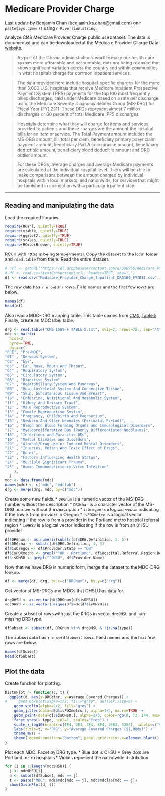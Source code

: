 Medicare Provider Charge
========================

Last update by Benjamin Chan (<benjamin.ks.chan@gmail.com>) on `r paste(Sys.time())` using `r R.version.string`.

Analyze CMS Medicare Provider Charge public use dataset. The data is documented and can be downloaded at the Medicare Provider Charge Data [website](http://www.cms.gov/Research-Statistics-Data-and-Systems/Statistics-Trends-and-Reports/Medicare-Provider-Charge-Data/index.html).

> As part of the Obama administration’s work to make our health care system more affordable and accountable, data are being released that show significant variation across the country and within communities in what hospitals charge for common inpatient services.

> The data provided here include hospital-specific charges for the more than 3,000 U.S. hospitals that receive Medicare Inpatient Prospective Payment System (IPPS) payments for the top 100 most frequently billed discharges, paid under Medicare based on a rate per discharge using the Medicare Severity Diagnosis Related Group (MS-DRG) for Fiscal Year (FY) 2011. These DRGs represent almost 7 million discharges or 60 percent of total Medicare IPPS discharges.

> Hospitals determine what they will charge for items and services provided to patients and these charges are the amount the hospital bills for an item or service. The Total Payment amount includes the MS-DRG amount, bill total per diem, beneficiary primary payer claim payment amount, beneficiary Part A coinsurance amount, beneficiary deductible amount, beneficiary blood deducible amount and DRG outlier amount.

> For these DRGs, average charges and average Medicare payments are calculated at the individual hospital level. Users will be able to make comparisons between the amount charged by individual hospitals within local markets, and nationwide, for services that might be furnished in connection with a particular inpatient stay.

--------------------------------------------------------------------------------

Reading and manipulating the data
---------------------------------

Load the required libraries.
```r
require(RCurl, quietly=TRUE)
require(xtable, quietly=TRUE)
require(ggplot2, quietly=TRUE)
require(scales, quietly=TRUE)
require(RColorBrewer, quietly=TRUE)
```

RCurl with https is being tempermental. Copy the dataset to the local folder and `read.table` from there. Read the entire dataset. 
```r
# url <- getURL("https://dl.dropboxusercontent.com/u/386956/Medicare_Provider_Charge_Inpatient_DRG100_FY2011.csv")
# df <- read.csv(textConnection(url), header=TRUE, sep=",")
df <- read.csv("Medicare_Provider_Charge_Inpatient_DRG100_FY2011.csv", header=TRUE, sep=",")
```

The raw data has `r nrow(df)` rows. Field names and the first few rows are below.
```r
names(df)
head(df)
```

Also read a MDC-DRG mapping table. This table comes from [CMS](http://www.cms.gov/Medicare/Medicare-Fee-for-Service-Payment/AcuteInpatientPPS/FY-2013-IPPS-Final-Rule-Home-Page-Items/FY2013-Final-Rule-Tables.html), [Table 5](http://www.cms.gov/Medicare/Medicare-Fee-for-Service-Payment/AcuteInpatientPPS/Downloads/FY_13_FR_Table_5.zip). Finally, create an MDC label table.
```r
drg <- read.table("CMS-1588-F TABLE 5.txt", skip=2, nrows=751, sep="\t", col.names=c("drg", "postacute", "specialpay", "mdc", "type", "drglab", "drgwgt", "meanLOSg", "meanLOGa"))
mdc <- matrix(
  ncol=2,
  byrow=TRUE,
  data=c(
"PRE", "Pre-MDC",
"01" , "Nervous System",
"02" , "Eye",
"03" , "Ear, Nose, Mouth And Throat",
"04" , "Respiratory System",
"05" , "Circulatory System",
"06" , "Digestive System",
"07" , "Hepatobiliary System And Pancreas",
"08" , "Musculoskeletal System And Connective Tissue",
"09" , "Skin, Subcutaneous Tissue And Breast",
"10" , "Endocrine, Nutritional And Metabolic System",
"11" , "Kidney And Urinary Tract",
"12" , "Male Reproductive System",
"13" , "Female Reproductive System",
"14" , "Pregnancy, Childbirth And Puerperium",
"15" , "Newborn And Other Neonates (Perinatal Period)",
"16" , "Blood and Blood Forming Organs and Immunological Disorders",
"17" , "Myeloproliferative DDs (Poorly Differentiated Neoplasms)",
"18" , "Infectious and Parasitic DDs",
"19" , "Mental Diseases and Disorders",
"20" , "Alcohol/Drug Use or Induced Mental Disorders",
"21" , "Injuries, Poison And Toxic Effect of Drugs",
"22" , "Burns",
"23" , "Factors Influencing Health Status",
"24" , "Multiple Significant Trauma",
"25" , "Human Immunodeficiency Virus Infection"
    ),
  )
mdc <- data.frame(mdc)
names(mdc) <- c("mdc", "mdclab")
drg <- merge(drg, mdc, by=c("mdc"))
```

Create some new fields. 
* `DRGnum` is a numeric vector of the MS-DRG number without the description
* `DRGchar` is a character vector of the MS-DRG number without the description
* `isOregon` is a logical vector indicating if the row is from provider in Oregon
* `isPDXmetro` is a logical vector indicating if the row is from a provider in the Portland metro hospital referral region
* `isOHSU` is a logical vector indicating if the row is from an OHSU provider
```r
df$DRGnum <- as.numeric(substr(df$DRG.Definition, 1, 3))
df$DRGchar <- substr(df$DRG.Definition, 1, 3)
df$isOregon <- df$Provider.State == "OR"
df$isPDXmetro <- grepl("^OR - Portland", df$Hospital.Referral.Region.Description)
df$isOHSU <- grepl("^OHSU", df$Provider.Name)
```

Now that we have DRG in numeric form, merge the dataset to the MDC-DRG lookup.
```r
df <- merge(df, drg, by.x=c("DRGnum"), by.y=c("drg"))
```

Get vector of MS-DRGs and MDCs that OHSU has data for.
```r
drgOHSU <- as.vector(df$DRGnum[df$isOHSU])
mdcOHSU <- as.vector(unique(df$mdc[df$isOHSU]))
```

Create a subset of rows with just the DRGs in vector `drgOHSU` and non-missing DRG type.
```r
dfSubset <- subset(df, DRGnum %in% drgOHSU & !is.na(type))
```

The subset data has `r nrow(dfSubset)` rows. Field names and the first few rows are below.
```r
names(dfSubset)
head(dfSubset)
```

Plot the data
-------------

Create function for plotting.
```r
DistnPlot <- function(d, t) {
  ggplot(d, aes(x=DRGchar, y=Average.Covered.Charges)) +
#     geom_boxplot(alpha=1/2, fill="grey", outlier.size=0) +
    geom_violin(alpha=1/2, fill="grey") +
    geom_jitter(data=d[d$isPDXmetro,], alpha=1/2, na.rm=TRUE) + 
    geom_point(data=d[d$isOHSU,], alpha=2/3, color=rgb(0, 73, 144, max=255), size=5) + 
    facet_wrap(~ type, ncol=1, scales="free") +
    scale_y_log10(breaks=c(1E4, 2E4, 4E4, 8E4, 16E4, 32E4), labels=c("$10", "$20", "$40", "$80", "$160", "$320")) +
    labs(title=t, x="DRG", y="Average Covered Charges ($1,000s)") +
    theme_bw() +
    theme(legend.position="bottom", panel.grid.major.x=element_blank(), panel.grid.major.y=element_line(color="grey"))
}
```

Plot each MDC. Facet by DRG type.
* Blue dot is OHSU
* Grey dots are Portland metro hospitals
* Violins represent the nationwide distribution
```r
for (i in 1:length(mdcOHSU)) {
  j <- mdcOHSU[i]
  d <- subset(dfSubset, mdc == j)
  t <- paste("MDC", mdc$mdc[mdc == j], mdc$mdclab[mdc == j])
  show(DistnPlot(d, t))
}
```